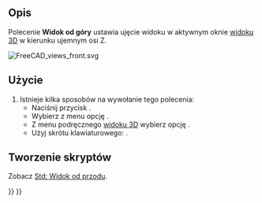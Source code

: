 <languages/>

{{Docnav/pl
|[[Std_ViewFront/pl|Widok od przodu]]
|[[Std_ViewRight/pl|Widok od prawej]]
|[[Std_View_Menu/pl|Menu Widok]]
|IconL=Std_ViewFront.svg
|IconR=Std_ViewRight.svg
|IconC=Freecad.svg
}}

{{GuiCommand/pl
|Name=Std ViewTop
|Name/pl=Std: Widok od góry
|MenuLocation=Widok → Widoki standardowe → Od góry
|Workbenches=wszystkie
|Shortcut={{KEY|2}}
|SeeAlso=[[Std_ViewFront/pl|Widok od przodu]], [[Std_ViewRight/pl|Widok od prawej]]
}}

<span id="Description"></span>
==Opis==

Polecenie '''Widok od góry''' ustawia ujęcie widoku w aktywnym  oknie [[3D_view/pl|widoku 3D]] w kierunku ujemnym osi Z.

[[Image:FreeCAD_views_front.svg]]
{{Caption|Strzałka 2 wskazuje kierunek widoku z góry.}}

<span id="Usage"></span>
==Użycie==

# Istnieje kilka sposobów na wywołanie tego polecenia:
#* Naciśnij przycisk {{Button|[[Image:Std_ViewTop.svg|16px]] [[Std_ViewTop/pl|Od góry]]}}.
#* Wybierz z menu opcję {{MenuCommand|Widok → Widoki standardowe → [[Image:Std_ViewTop.svg|16px]] Od góry}}.
#* Z menu podręcznego [[3D_view/pl|widoku 3D]] wybierz opcję {{MenuCommand|Widoki standardowe → [[Image:Std_ViewTop.svg|16px]] Od góry}}.
#* Użyj skrótu klawiaturowego: {{KEY|2}}.

<span id="Scripting"></span>
==Tworzenie skryptów==

Zobacz [[Std_ViewFront/pl#Tworzenie_skryptów|Std: Widok od przodu]].


{{Docnav/pl
|[[Std_ViewFront/pl|Widok od przodu]]
|[[Std_ViewRight/pl|Widok od prawej]]
|[[Std_View_Menu/pl|Menu Widok]]
|IconL=Std_ViewFront.svg
|IconR=Std_ViewRight.svg
|IconC=Freecad.svg
}}

{{Std_Base_navi{{#translation:}}}}
{{Userdocnavi{{#translation:}}}}